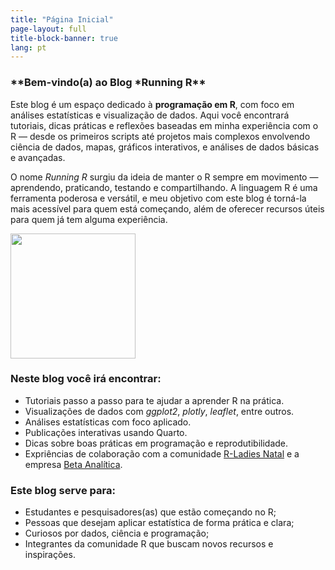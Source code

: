 ---
title: "Página Inicial"
page-layout: full
title-block-banner: true
lang: pt
---

### **Bem-vindo(a) ao Blog *Running R**

Este blog é um espaço dedicado à **programação em R**, com foco em análises estatísticas e visualização de dados. Aqui você encontrará tutoriais, dicas práticas e reflexões baseadas em minha experiência com o R --- desde os primeiros scripts até projetos mais complexos envolvendo ciência de dados, mapas, gráficos interativos, e análises de dados básicas e avançadas.

O nome *Running R* surgiu da ideia de manter o R sempre em movimento --- aprendendo, praticando, testando e compartilhando. A linguagem R é uma ferramenta poderosa e versátil, e meu objetivo com este blog é torná-la mais acessível para quem está começando, além de oferecer recursos úteis para quem já tem alguma experiência.

![](logo_blog.png){fig-align="center" width="200"}

### Neste blog você irá encontrar:

-   Tutoriais passo a passo para te ajudar a aprender R na prática.
-   Visualizações de dados com *ggplot2*, *plotly*, *leaflet*, entre outros.
-   Análises estatísticas com foco aplicado.
-   Publicações interativas usando Quarto.
-   Dicas sobre boas práticas em programação e reprodutibilidade.
-   Expriências de colaboração com a comunidade [R-Ladies Natal](https://rladies.org/) e a empresa [Beta Analítica](https://www.instagram.com/beta.analitica/).

### Este blog serve para:

-   Estudantes e pesquisadores(as) que estão começando no R;
-   Pessoas que desejam aplicar estatística de forma prática e clara;
-   Curiosos por dados, ciência e programação;
-   Integrantes da comunidade R que buscam novos recursos e inspirações.
